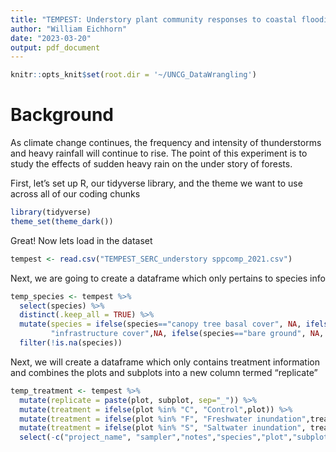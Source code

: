 ```yaml
---
title: "TEMPEST: Understory plant community responses to coastal flooding"
author: "William Eichhorn"
date: "2023-03-20"
output: pdf_document
---
```

```r
knitr::opts_knit$set(root.dir = '~/UNCG_DataWrangling')
```

# Background

As climate change continues, the frequency and intensity of thunderstorms and 
heavy rainfall will continue to rise. The point of this experiment is to study
the effects of sudden heavy rain on the under story of forests. 


First, let's set up R, our tidyverse library, and the theme we want to use 
across all of our coding chunks
```r
library(tidyverse)
theme_set(theme_dark())
```


Great! Now lets load in the dataset
```r
tempest <- read.csv("TEMPEST_SERC_understory sppcomp_2021.csv")

```


Next, we are going to create a dataframe which only pertains to species info
```r

temp_species <- tempest %>% 
  select(species) %>% 
  distinct(.keep_all = TRUE) %>%
  mutate(species = ifelse(species=="canopy tree basal cover", NA, ifelse(species==
         "infrastructure cover",NA, ifelse(species=="bare ground", NA, species))))%>%
  filter(!is.na(species))
```


Next, we will create a dataframe which only contains treatment information
and combines the plots and subplots into a new column termed "replicate"
```r
temp_treatment <- tempest %>% 
  mutate(replicate = paste(plot, subplot, sep="_")) %>%
  mutate(treatment = ifelse(plot %in% "C", "Control",plot)) %>% 
  mutate(treatment = ifelse(plot %in% "F", "Freshwater inundation",treatment)) %>% 
  mutate(treatment = ifelse(plot %in% "S", "Saltwater inundation", treatment)) %>% 
  select(-c("project_name", "sampler","notes","species","plot","subplot")) 

```